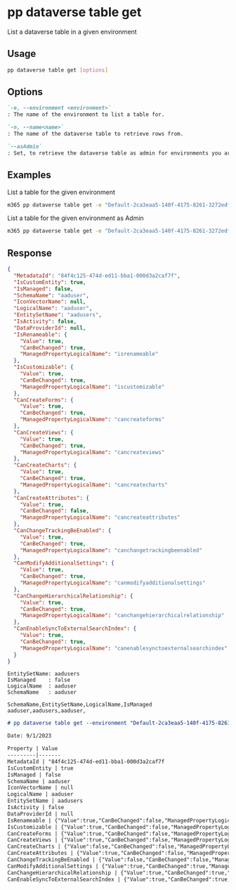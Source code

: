 
# pp dataverse table get

List a dataverse table in a given environment

## Usage

```sh
pp dataverse table get [options]
```

## Options

```md definition-list
`-e, --environment <environment>`
: The name of the environment to list a table for.

`-n, --name<name>`
: The name of the dataverse table to retrieve rows from.

`--asAdmin`
: Set, to retrieve the dataverse table as admin for environments you are not a member of.
```

<Global />

## Examples

List a table for the given environment

```sh
m365 pp dataverse table get -e "Default-2ca3eaa5-140f-4175-8261-3272edf9f339" --name "aaduser"
```

List a table for the given environment as Admin

```sh
m365 pp dataverse table get -e "Default-2ca3eaa5-140f-4175-8261-3272edf9f339" --name "aaduser" --asAdmin
```

## Response

<Tabs>
  <TabItem value="JSON">

  ```json
  {
    "MetadataId": "84f4c125-474d-ed11-bba1-000d3a2caf7f",
    "IsCustomEntity": true,
    "IsManaged": false,
    "SchemaName": "aaduser",
    "IconVectorName": null,
    "LogicalName": "aaduser",
    "EntitySetName": "aadusers",
    "IsActivity": false,
    "DataProviderId": null,
    "IsRenameable": {
      "Value": true,
      "CanBeChanged": true,
      "ManagedPropertyLogicalName": "isrenameable"
    },
    "IsCustomizable": {
      "Value": true,
      "CanBeChanged": true,
      "ManagedPropertyLogicalName": "iscustomizable"
    },
    "CanCreateForms": {
      "Value": true,
      "CanBeChanged": true,
      "ManagedPropertyLogicalName": "cancreateforms"
    },
    "CanCreateViews": {
      "Value": true,
      "CanBeChanged": true,
      "ManagedPropertyLogicalName": "cancreateviews"
    },
    "CanCreateCharts": {
      "Value": true,
      "CanBeChanged": true,
      "ManagedPropertyLogicalName": "cancreatecharts"
    },
    "CanCreateAttributes": {
      "Value": true,
      "CanBeChanged": false,
      "ManagedPropertyLogicalName": "cancreateattributes"
    },
    "CanChangeTrackingBeEnabled": {
      "Value": true,
      "CanBeChanged": true,
      "ManagedPropertyLogicalName": "canchangetrackingbeenabled"
    },
    "CanModifyAdditionalSettings": {
      "Value": true,
      "CanBeChanged": true,
      "ManagedPropertyLogicalName": "canmodifyadditionalsettings"
    },
    "CanChangeHierarchicalRelationship": {
      "Value": true,
      "CanBeChanged": true,
      "ManagedPropertyLogicalName": "canchangehierarchicalrelationship"
    },
    "CanEnableSyncToExternalSearchIndex": {
      "Value": true,
      "CanBeChanged": true,
      "ManagedPropertyLogicalName": "canenablesynctoexternalsearchindex"
    }
  }
  ```

  </TabItem>
  <TabItem value="Text">

  ```text
  EntitySetName: aadusers
  IsManaged    : false
  LogicalName  : aaduser
  SchemaName   : aaduser
  ```

  </TabItem>
  <TabItem value="CSV">

  ```csv
  SchemaName,EntitySetName,LogicalName,IsManaged
  aaduser,aadusers,aaduser,
  ```

  </TabItem>
  <TabItem value="Markdown">

  ```md
  # pp dataverse table get --environment "Default-2ca3eaa5-140f-4175-8261-3272edf9f339" --name "aaduser"

  Date: 9/1/2023

  Property | Value
  ---------|-------
  MetadataId | "84f4c125-474d-ed11-bba1-000d3a2caf7f
  IsCustomEntity | true
  IsManaged | false
  SchemaName | aaduser
  IconVectorName | null
  LogicalName | aaduser
  EntitySetName | aadusers
  IsActivity | false
  DataProviderId | null
  IsRenameable | {"Value":true,"CanBeChanged":false,"ManagedPropertyLogicalName":"isrenameable"}
  IsCustomizable | {"Value":true,"CanBeChanged":false,"ManagedPropertyLogicalName":"iscustomizable"}
  CanCreateForms | {"Value":true,"CanBeChanged":false,"ManagedPropertyLogicalName":"cancreateforms"}
  CanCreateViews | {"Value":true,"CanBeChanged":false,"ManagedPropertyLogicalName":"cancreateviews"}
  CanCreateCharts | {"Value":false,"CanBeChanged":false,"ManagedPropertyLogicalName":"cancreatecharts"}
  CanCreateAttributes | {"Value":true,"CanBeChanged":false,"ManagedPropertyLogicalName":"cancreateattributes"}
  CanChangeTrackingBeEnabled | {"Value":false,"CanBeChanged":false,"ManagedPropertyLogicalName":"canchangetrackingbeenabled"}
  CanModifyAdditionalSettings | {"Value":true,"CanBeChanged":true,"ManagedPropertyLogicalName":"canmodifyadditionalsettings"}
  CanChangeHierarchicalRelationship | {"Value":true,"CanBeChanged":true,"ManagedPropertyLogicalName":"canchangehierarchicalrelationship"}
  CanEnableSyncToExternalSearchIndex | {"Value":true,"CanBeChanged":true,"ManagedPropertyLogicalName":"canenablesynctoexternalsearchindex"}
  ```

  </TabItem>
</Tabs>

